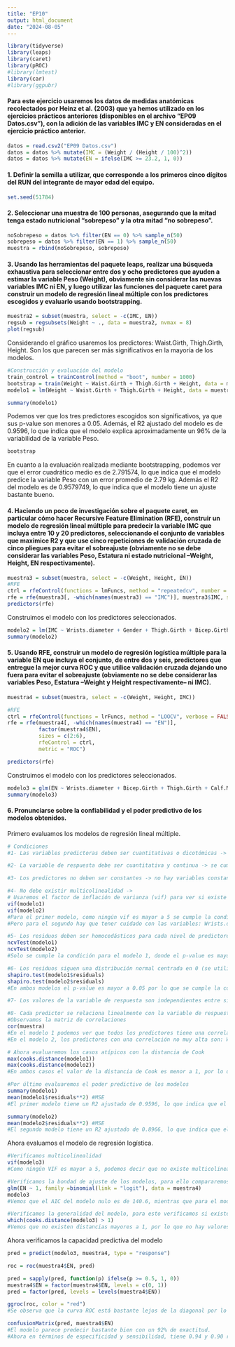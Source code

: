 ```yaml
---
title: "EP10"
output: html_document
date: "2024-08-05"
---
```

```r
library(tidyverse)
library(leaps)
library(caret)
library(pROC)
#library(lmtest)
library(car)
#library(ggpubr)
```

#### Para este ejercicio usaremos los datos de medidas anatómicas recolectados por Heinz et al. (2003) que ya hemos utilizado en los ejercicios prácticos anteriores (disponibles en el archivo "EP09 Datos.csv"), con la adición de las variables IMC y EN consideradas en el ejercicio práctico anterior.
```r
datos = read.csv2("EP09 Datos.csv")
datos = datos %>% mutate(IMC = (Weight / (Height / 100)^2))
datos = datos %>% mutate(EN = ifelse(IMC >= 23.2, 1, 0))
```


#### 1. Definir la semilla a utilizar, que corresponde a los primeros cinco dígitos del RUN del integrante de mayor edad del equipo.
```r
set.seed(51784)
```


#### 2. Seleccionar una muestra de 100 personas, asegurando que la mitad tenga estado nutricional “sobrepeso” y la otra mitad “no sobrepeso”.
```r
noSobrepeso = datos %>% filter(EN == 0) %>% sample_n(50)
sobrepeso = datos %>% filter(EN == 1) %>% sample_n(50)
muestra = rbind(noSobrepeso, sobrepeso)
```


#### 3. Usando las herramientas del paquete leaps, realizar una búsqueda exhaustiva para seleccionar entre dos y ocho predictores que ayuden a estimar la variable Peso (Weight), obviamente sin considerar las nuevas variables IMC ni EN, y luego utilizar las funciones del paquete caret para construir un modelo de regresión lineal múltiple con los predictores escogidos y evaluarlo usando bootstrapping.
```r
muestra2 = subset(muestra, select = -c(IMC, EN))
regsub = regsubsets(Weight ~ ., data = muestra2, nvmax = 8)
plot(regsub)
```

Considerando el gráfico usaremos los predictores: Waist.Girth, Thigh.Girth, Height. Son los que parecen ser más significativos en la mayoría de los modelos.
```r
#Construcción y evaluación del modelo
train_control = trainControl(method = "boot", number = 1000)
bootstrap = train(Weight ~ Waist.Girth + Thigh.Girth + Height, data = muestra2, method = "lm", trControl = train_control)
modelo1 = lm(Weight ~ Waist.Girth + Thigh.Girth + Height, data = muestra2)
```

```r
summary(modelo1)
```
Podemos ver que los tres predictores escogidos son significativos, ya que sus p-value son menores a 0.05. Además, el R2 ajustado del modelo es de 0.9596, lo que indica que el modelo explica aproximadamente un 96%  de la variabilidad de la variable Peso.

```r
bootstrap
```
En cuanto a la evaluación realizada mediante bootstrapping, podemos ver que el error cuadrático medio es de 2.791574, lo que indica que el modelo predice la variable Peso con un error promedio de 2.79 kg.
Además el R2 del modelo es de 0.9579749, lo que indica que el modelo tiene un ajuste bastante bueno.


#### 4. Haciendo un poco de investigación sobre el paquete caret, en particular cómo hacer Recursive Feature Elimination (RFE), construir un modelo de regresión lineal múltiple para predecir la variable IMC que incluya entre 10 y 20 predictores, seleccionando el conjunto de variables que maximice R2 y que use cinco repeticiones de validación cruzada de cinco pliegues para evitar el sobreajuste (obviamente no se debe considerar las variables Peso, Estatura ni estado nutricional –Weight, Height, EN respectivamente).
```r
muestra3 = subset(muestra, select = -c(Weight, Height, EN))
#RFE
ctrl = rfeControl(functions = lmFuncs, method = "repeatedcv", number = 5, repeats = 5)
rfe = rfe(muestra3[, -which(names(muestra3) == "IMC")], muestra3$IMC, sizes = c(10:20), rfeControl = ctrl, metric = "Rsquared")
predictors(rfe)
```

Construimos el modelo con los predictores seleccionados.
```r
modelo2 = lm(IMC ~ Wrists.diameter + Gender + Thigh.Girth + Bicep.Girth + Ankles.diameter + Ankle.Minimum.Girth + Calf.Maximum.Girth + Waist.Girth + Biacromial.diameter + Wrist.Minimum.Girth + Elbows.diameter, muestra3)
summary(modelo2)
```


#### 5. Usando RFE, construir un modelo de regresión logística múltiple para la variable EN que incluya el conjunto, de entre dos y seis, predictores que entregue la mejor curva ROC y que utilice validación cruzada dejando uno fuera para evitar el sobreajuste (obviamente no se debe considerar las variables Peso, Estatura –Weight y Height respectivamente– ni IMC).
```r
muestra4 = subset(muestra, select = -c(Weight, Height, IMC))

#RFE
ctrl = rfeControl(functions = lrFuncs, method = "LOOCV", verbose = FALSE)
rfe = rfe(muestra4[, -which(names(muestra4) == "EN")], 
          factor(muestra4$EN), 
          sizes = c(2:6), 
          rfeControl = ctrl,
          metric = "ROC")

predictors(rfe)
```

Construimos el modelo con los predictores seleccionados.
```r
modelo3 = glm(EN ~ Wrists.diameter + Bicep.Girth + Thigh.Girth + Calf.Maximum.Girth + Waist.Girth + Chest.diameter, data = muestra4, family = "binomial")
summary(modelo3)
```


#### 6. Pronunciarse sobre la confiabilidad y el poder predictivo de los modelos obtenidos.

Primero evaluamos los modelos de regresión lineal múltiple.
```r
# Condiciones
#1- Las variables predictoras deben ser cuantitativas o dicotómicas -> se cumple para ambos modelos, ya que todos los predictores son cuantitativos a excepción del género, el cual es dicotómico.

#2- La variable de respuesta debe ser cuantitativa y continua -> se cumple ya que, tanto el peso como el IMC, son variables continuas  y cuantitativas

#3- Los predictores no deben ser constantes -> no hay variables constantes en los datos, por lo tanto, también se cumple esta condición

#4- No debe existir multicolinealidad -> 
# Usaremos el factor de inflación de varianza (vif) para ver si existe multicolinealidad
vif(modelo1)
vif(modelo2)
#Para el primer modelo, como ningún vif es mayor a 5 se cumple la condición
#Pero para el segundo hay que tener cuidado con las variables: Wrists.diameter, Gender, Bicep.Girth, Wrist.Minimum.Girth y Elbows.diameter.

#5- Los residuos deben ser homocedásticos para cada nivel de predictores (usamos la prueba de Breusch-Pagan)
ncvTest(modelo1)
ncvTest(modelo2)
#Solo se cumple la condición para el modelo 1, donde el p-value es mayor a 0.05, no así en el modelo 2.

#6- Los residuos siguen una distribución normal centrada en 0 (se utiliza la prueba de shapiro Wilk)
shapiro.test(modelo1$residuals)
shapiro.test(modelo2$residuals)
#En ambos modelos el p-value es mayor a 0.05 por lo que se cumple la condición

#7- Los valores de la variable de respuesta son independientes entre sí -> se cumple ya que se eliminaron las variables que dependen directamente con las variables de respuesta (Peso y IMC)

#8- Cada predictor se relaciona linealmente con la variable de respuesta 
#Observamos la matriz de correlaciones
cor(muestra)
#En el modelo 1 podemos ver que todos los predictores tiene una correlación bastante alta (mayor a 0.5) por lo que sí existe una relación lineal entre los predictores y la variable de respuesta
#En el modelo 2, los predictores con una correlación no muy alta son: Wrists.diameter, Gender, Ankles.diameter, Ankle.Minimum.Girth, Biacromial.diameter, Wrist.Minimum.Girth, Elbows.diameter, que tienen valores entre 0.4 y 0.6, si bien no es una baja relación, no es tan alta como en el modelo 1. 

# Ahora evaluaremos los casos atípicos con la distancia de Cook
max(cooks.distance(modelo1))
max(cooks.distance(modelo2))
#En ambos casos el valor de la distancia de Cook es menor a 1, por lo que no hay casos atípicos

#Por último evaluaremos el poder predictivo de los modelos
summary(modelo1)
mean(modelo1$residuals**2) #MSE
#El primer modelo tiene un R2 ajustado de 0.9596, lo que indica que el modelo explica aproximadamente un 96% de la variabilidad de la variable Peso. Lo cual es bastante bueno. Además tiene un MSE de 6.894873, lo que indica que el modelo predice la variable Peso con un error promedio de 6.89 kg, es decir, el modelo no predice muy bien la variable Peso.

summary(modelo2)
mean(modelo2$residuals**2) #MSE
#El segundo modelo tiene un R2 ajustado de 0.8966, lo que indica que el modelo explica aproximadamente un 90% de la variabilidad de la variable IMC. Lo cual es pero que el primero, pero sigue siendo bastante bueno. Además tiene un MSE de 0.9707005, lo que indica que el modelo predice la variable IMC con un error promedio de 0.97, y considerando los valores en los que oscila el IMC, el modelo no predice del todo bien la variable IMC.
```

Ahora evaluamos el modelo de regresión logística.
```r
#Verificamos multicolinealidad
vif(modelo3)
#Como ningún VIF es mayor a 5, podemos decir que no existe multicolinealidad en el modelo.
```



```r
#Verificamos la bondad de ajuste de los modelos, para ello compararemos los AIC de los modelos con el modelo nulo
glm(EN ~ 1, family =binomial(link = "logit"), data = muestra4)
modelo3
#Vemos que el AIC del modelo nulo es de 140.6, mientras que para el modelo 3 es de 47.53, por lo que el modelo tiene un buen nivel de ajuste
```


```r
#Verificamos la generalidad del modelo, para esto verificamos si existen valores atípicos. (usando la distancia de Cook)
which(cooks.distance(modelo3) > 1)
#Vemos que no existen distancias mayores a 1, por lo que no hay valores atípicos
``` 

Ahora verificamos la capacidad predictiva del modelo
```r
pred = predict(modelo3, muestra4, type = "response")

roc = roc(muestra4$EN, pred)

pred = sapply(pred, function(p) ifelse(p >= 0.5, 1, 0))
muestra4$EN = factor(muestra4$EN, levels = c(0, 1))
pred = factor(pred, levels = levels(muestra4$EN))

ggroc(roc, color = "red")
#Se observa que la curva ROC está bastante lejos de la diagonal por lo que el poder predictivo de los modelos es bueno.
```

```r
confusionMatrix(pred, muestra4$EN)
#El modelo parece predecir bastante bien con un 92% de exactitud.
#Ahora en términos de especificidad y sensibilidad, tiene 0.94 y 0.90 respectivamente. Por lo tanto podemos decir, que el modelo predice de mejor manera las observaciones pertenecientes a la clase negativa, para nuestro caso, las personas con sobrepeso. Aunque en ambos casos las predicciones son bastante buenas.
```
